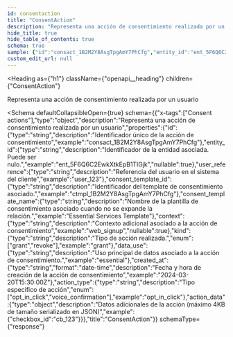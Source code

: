 ```yaml
---
id: consentaction
title: "ConsentAction"
description: "Representa una acción de consentimiento realizada por un usuario"
hide_title: true
hide_table_of_contents: true
schema: true
sample: {"id":"consact_1B2M2Y8AsgTpgAmY7PhCfg","entity_id":"ent_5F6Q6C2EwkXtkEpB1TlGjk","user_reference":"user_123","consent_template_id":"ctmpl_1B2M2Y8AsgTpgAmY7PhCfg","consent_template_name":"Essential Services Template","context":"web_signup","kind":"grant","data_use":"essential","created_at":"2024-03-20T15:30:00Z","action_type":"opt_in_click","action_data":{"checkbox_id":"cb_123"}}
custom_edit_url: null
---
```



<Heading
  as={"h1"}
  className={"openapi__heading"}
  children={"ConsentAction"}
>
</Heading>



Representa una acción de consentimiento realizada por un usuario

<Schema
	defaultCollapsibleOpen={true}
  schema={{"x-tags":["Consent actions"],"type":"object","description":"Representa una acción de consentimiento realizada por un usuario","properties":{"id":{"type":"string","description":"Identificador único de la acción de consentimiento","example":"consact_1B2M2Y8AsgTpgAmY7PhCfg"},"entity_id":{"type":"string","description":"Identificador de la entidad asociada. Puede ser nulo.","example":"ent_5F6Q6C2EwkXtkEpB1TlGjk","nullable":true},"user_reference":{"type":"string","description":"Referencia del usuario en el sistema del cliente","example":"user_123"},"consent_template_id":{"type":"string","description":"Identificador del template de consentimiento asociado.","example":"ctmpl_1B2M2Y8AsgTpgAmY7PhCfg"},"consent_template_name":{"type":"string","description":"Nombre de la plantilla de consentimiento asociado cuando no se expande la relación.","example":"Essential Services Template"},"context":{"type":"string","description":"Contexto adicional asociado a la acción de consentimiento","example":"web_signup","nullable":true},"kind":{"type":"string","description":"Tipo de acción realizada.","enum":["grant","revoke"],"example":"grant"},"data_use":{"type":"string","description":"Uso principal de datos asociado a la acción de consentimiento.","example":"essential"},"created_at":{"type":"string","format":"date-time","description":"Fecha y hora de creación de la acción de consentimiento","example":"2024-03-20T15:30:00Z"},"action_type":{"type":"string","description":"Tipo específico de acción","enum":["opt_in_click","voice_confirmation"],"example":"opt_in_click"},"action_data":{"type":"object","description":"Datos adicionales de la acción (máximo 4KB de tamaño serializado en JSON)","example":{"checkbox_id":"cb_123"}}},"title":"ConsentAction"}}
  schemaType={"response"}
>
  
</Schema>
            